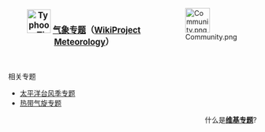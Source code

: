 <div style="float:right;margin-left:0.9em">[[Image:Community.png|50px]]</div>

<b><big><center>[[File:Typhoon_Tip_(1979)_peak_intensity.jpg|48px]] [[WikiProject:气象|气象专题]]（[[:en:Wikipedia:WikiProject_Meteorology|WikiProject Meteorology]]）</center></big></b><br>

;相关专题
{{colbegin}}
*[[WikiProject:太平洋颱風季|太平洋台风季专题]]
*[[WikiProject:热带气旋|热带气旋专题]]
{{colend}}

<div align=right>
什么是'''[[Wikipedia:专题|维基专题]]'''?
</div>